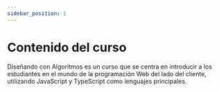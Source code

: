 ```yaml
---
sidebar_position: 1
---
```


# Contenido del curso

Diseñando con Algoritmos es un curso que se centra en introducir a los estudiantes en el mundo de la programación Web del lado del cliente, utilizando JavaScript y TypeScript como lenguajes principales.

<PdfViewer src="/files/Plantilla_Syllabus - Desarrollo de Interfaces II (Diseño con Algoritmos).pdf" width="100%" height="600px" title="Syllabus Computación en Internet 2" />

<PdfViewer src="https://icesiedu-my.sharepoint.com/:x:/g/personal/1006054580_icesi_edu_co/EYYoHRG0QFZEgNb86xGrmTQBFZvuRodhq1l0luf1oYcR-w?e=yn2b2U&action=embedview" width="100%" height="600px" title="Excel Compartido - Diseñando con algoritmos" />

